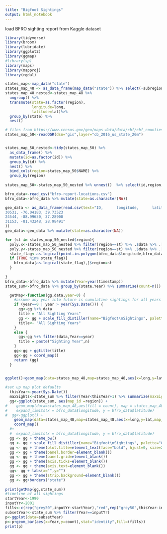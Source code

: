 ```yaml
---
title: "Bigfoot Sightings"
output: html_notebook
---
```

load BFRO sighting report from Kaggle dataset
```r
library(tidyverse)
library(broom)
library(lubridate)
library(ggplot2)
library(ggmap)
#library(sp)
library(maps)
library(mapproj)
library(rgdal)


```

```r
states_map<-map_data("state")
states_map_48 <- as_data_frame(map_data("state")) %>% select(-subregion)
states_map_48_nested<-states_map_48 %>% 
  ungroup() %>% 
  transmute(state=as.factor(region),
            longitude=long,
            latitude=lat)%>%
  group_by(state) %>% 
  nest()

# files from https://www.census.gov/geo/maps-data/data/cbf/cbf_counties.html put in gis directory
states_map_50<-readOGR(dsn="gis",layer="cb_2016_us_state_20m")


states_map_50_nested<-tidy(states_map_50) %>% 
  as_data_frame() %>% 
  mutate(id=as.factor(id)) %>% 
  group_by(id) %>% 
  nest() %>% 
  bind_cols(region=states_map_50$NAME) %>% 
  group_by(region)
  
states_map_50<-states_map_50_nested %>% unnest()  %>% select(id,region,long,lat)
```
```r

bfro_data<-read_csv("bfro-report-locations.csv")
bfro_data<-bfro_data %>% mutate(state=as.character(NA))

geo_data <- as_data_frame(read.csv(text="ID,      longitude,      latitude
30531, -76.04183, 39.73523
24544, -88.99630, 37.28900
31153, -81.43248, 28.98491"
))
geo_data<-geo_data %>% mutate(state=as.character(NA))
```

```r
for (st in states_map_50_nested$region){
  poly.x<-states_map_50_nested %>% filter(region==st) %>% .$data %>% .[[1]] %>% .$longitude
  poly.y<-states_map_50_nested %>% filter(region==st) %>% .$data %>% .[[1]] %>% .$latitude
  state_flag<-as.logical(point.in.polygon(bfro_data$longitude,bfro_data$latitude,poly.x,poly.y))
  if (TRUE %in% state_flag){
    bfro_data[as.logical(state_flag),]$region=st
  }
  
}
bfro_data<-bfro_data %>% mutate(Year=year(timestamp))
state_sum<-bfro_data %>% group_by(state,Year) %>% summarise(count=n()) 

```

```r
  
  getMap<-function(gg,data,year=0) {
    #assume any year into future is cumulative sightings for all years
    if (year==0 | year > year(Sys.Date())) {
      gg<-gg %+% data
      title = "All Sighting Years"
      gg <- gg + scale_fill_distiller(name="Bigfoot\nSightings", palette="Greens", na.value="#7f7f7f")
      title<- "All Sighting Years"
    }
    else {
      gg<-gg %+% filter(data,Year==year)
      title = paste("Sighting Year",n)
    }
    gg<-gg + ggtitle(title)
    gg<-gg + coord_map()
    return (gg)
  }
  

ggplot()+geom_map(data=states_map_48,map=states_map_48,aes(x=long,y=lat,map_id=region),color="white",fill="grey")+coord_map()

#set up map plot defaults
  thisYear<-year(Sys.Date())
  maxSights<-state_sum %>% filter(Year<thisYear+1) %>% summarize(maxSights=max(count))
  gg<-ggplot(state_sum, aes(map_id =region)) + 
#    geom_map(data=states_map_48,aes(fill = count), map = states_map_48) + 
#    expand_limits(x = bfro_data$longitude, y = bfro_data$latitude)
#  gg<-ggplot() + 
    geom_map(data=states_map_48,map=states_map_48,aes(x=long,y=lat,map_id=region),color="white",fill="grey")+
    coord_map()
  #+
  #  expand_limits(x = bfro_data$longitude, y = bfro_data$latitude)
  gg <- gg + theme_bw()
  gg <- gg + scale_fill_distiller(name="Bigfoot\nSightings", palette="Greens", na.value="#7f7f7f",limits=c(0,maxSights))
  gg <- gg + theme(plot.title=element_text(face="bold", hjust=0, size=24))
  gg <- gg + theme(panel.border=element_blank())
  gg <- gg + theme(panel.grid=element_blank())
  gg <- gg + theme(axis.ticks=element_blank())
  gg <- gg + theme(axis.text=element_blank())
  gg<- gg + labs(x="",y="")
  gg <- gg + theme(strip.background=element_blank())
  gg <- gg+borders("state")
  
print(getMap(gg,state_sum))
#timeline of all sightings  
startYear<-1990
inputYr<-2001
fills<-c(rep("grey50",inputYr-startYear),"red",rep("grey50",thisYear-inputYr-2))
subsetYear<-state_sum %>% filter(Year==inputYr)
p<-ggplot(data=subsetYear)
p<-p+geom_bar(aes(x=Year,y=count),stat="identity",fill=(fills))
print(p)

```

